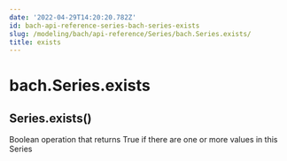 ```yaml
---
date: '2022-04-29T14:20:20.782Z'
id: bach-api-reference-series-bach-series-exists
slug: /modeling/bach/api-reference/Series/bach.Series.exists/
title: exists
---
```


# bach.Series.exists

<div class="method">
<h2 class="signature-class"><span class="additional-name">Series.</span><span class="name">exists(</span><small class="parameter-list"></small>)</h2>


<div class="content">

Boolean operation that returns True if there are one or more values in this Series


</div>

</div>
